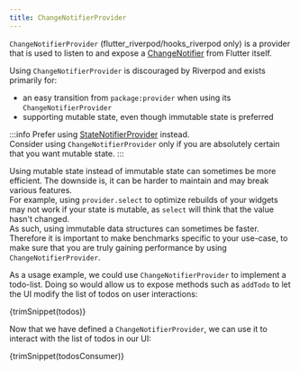 ```yaml
---
title: ChangeNotifierProvider
---
```



`ChangeNotifierProvider` (flutter_riverpod/hooks_riverpod only) is a provider that
is used to listen to and expose a [ChangeNotifier] from Flutter itself.

Using `ChangeNotifierProvider` is discouraged by Riverpod and exists primarily for:

- an easy transition from `package:provider` when using its `ChangeNotifierProvider`
- supporting mutable state, even though immutable state is preferred

:::info
Prefer using [StateNotifierProvider] instead.  
Consider using `ChangeNotifierProvider` only if you are absolutely certain
that you want mutable state.
:::

Using mutable state instead of immutable state can sometimes be more efficient.
The downside is, it can be harder to maintain and may break various features.  
For example, using `provider.select` to optimize rebuilds of your widgets
may not work if your state is mutable, as `select` will think that the value
hasn't changed.  
As such, using immutable data structures can sometimes be faster. Therefore
it is important to make benchmarks specific to your use-case, to make sure
that you are truly gaining performance by using `ChangeNotifierProvider`.

As a usage example, we could use `ChangeNotifierProvider` to implement a todo-list.
Doing so would allow us to expose methods such as `addTodo` to let the UI
modify the list of todos on user interactions:

<CodeBlock>{trimSnippet(todos)}</CodeBlock>

Now that we have defined a `ChangeNotifierProvider`, we can use it to interact
with the list of todos in our UI:

<CodeBlock>{trimSnippet(todosConsumer)}</CodeBlock>

[state_notifier]: https://pub.dev/packages/state_notifier
[statenotifierprovider]: ./state_notifier_provider
[changenotifier]: https://api.flutter.dev/flutter/foundation/ChangeNotifier-class.html
[provider]: ./provider
[futureprovider]: ./future_provider
